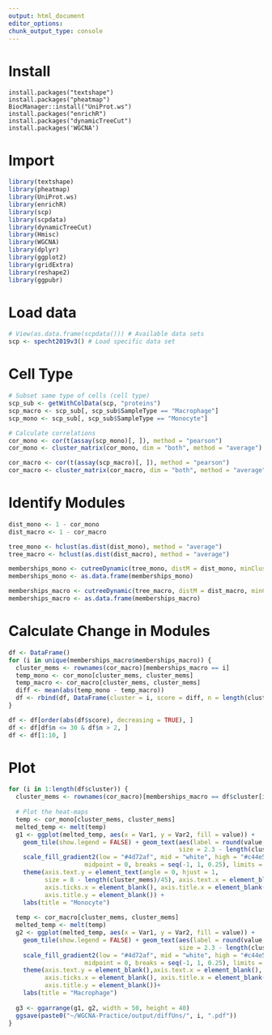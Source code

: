 ```yaml
---
output: html_document
editor_options: 
chunk_output_type: console
---
```


# Install

```r.
install.packages("textshape")
install.packages("pheatmap")
BiocManager::install("UniProt.ws")
install.packages("enrichR")
install.packages("dynamicTreeCut")
install.packages('WGCNA')
```

# Import

```r
library(textshape)
library(pheatmap)
library(UniProt.ws)
library(enrichR)
library(scp)
library(scpdata)
library(dynamicTreeCut)
library(Hmisc)
library(WGCNA)
library(dplyr)
library(ggplot2)
library(gridExtra)
library(reshape2)
library(ggpubr)
```

# Load data

```r
# View(as.data.frame(scpdata())) # Available data sets
scp <- specht2019v3() # Load specific data set
```

# Cell Type

```r
# Subset same type of cells (cell type)
scp_sub <- getWithColData(scp, "proteins")
scp_macro <- scp_sub[, scp_sub$SampleType == "Macrophage"]
scp_mono <- scp_sub[, scp_sub$SampleType == "Monocyte"]

# Calculate correlations
cor_mono <- cor(t(assay(scp_mono)[, ]), method = "pearson")
cor_mono <- cluster_matrix(cor_mono, dim = "both", method = "average")

cor_macro <- cor(t(assay(scp_macro)[, ]), method = "pearson")
cor_macro <- cluster_matrix(cor_macro, dim = "both", method = "average")
```

# Identify Modules

```r
dist_mono <- 1 - cor_mono
dist_macro <- 1 - cor_macro

tree_mono <- hclust(as.dist(dist_mono), method = "average")
tree_macro <- hclust(as.dist(dist_macro), method = "average")

memberships_mono <- cutreeDynamic(tree_mono, distM = dist_mono, minClusterSize = 0)
memberships_mono <- as.data.frame(memberships_mono)

memberships_macro <- cutreeDynamic(tree_macro, distM = dist_macro, minClusterSize = 0)
memberships_macro <- as.data.frame(memberships_macro)
```

# Calculate Change in Modules

```r
df <- DataFrame()
for (i in unique(memberships_macro$memberships_macro)) {
  cluster_mems <- rownames(cor_macro)[memberships_macro == i]
  temp_mono <- cor_mono[cluster_mems, cluster_mems]
  temp_macro <- cor_macro[cluster_mems, cluster_mems]
  diff <- mean(abs(temp_mono - temp_macro))
  df <- rbind(df, DataFrame(cluster = i, score = diff, n = length(cluster_mems) ))
}

df <- df[order(abs(df$score), decreasing = TRUE), ]
df <- df[df$n <= 30 & df$n > 2, ]
df <- df[1:10, ]
```

# Plot

```r
for (i in 1:length(df$cluster)) {
  cluster_mems <- rownames(cor_macro)[memberships_macro == df$cluster[i]]
  
  # Plot the heat-maps
  temp <- cor_mono[cluster_mems, cluster_mems]
  melted_temp <- melt(temp)
  g1 <- ggplot(melted_temp, aes(x = Var1, y = Var2, fill = value)) + 
    geom_tile(show.legend = FALSE) + geom_text(aes(label = round(value, 2)),
                                               size = 2.3 - length(cluster_mems)/45) +
    scale_fill_gradient2(low = "#4d72af", mid = "white", high = "#c44e53",
                     midpoint = 0, breaks = seq(-1, 1, 0.25), limits = c(-1, 1)) + 
    theme(axis.text.y = element_text(angle = 0, hjust = 1, 
          size = 8 - length(cluster_mems)/45), axis.text.x = element_blank(),
          axis.ticks.x = element_blank(), axis.title.x = element_blank(), 
          axis.title.y = element_blank()) +
    labs(title = "Monocyte")
  
  temp <- cor_macro[cluster_mems, cluster_mems]
  melted_temp <- melt(temp)
  g2 <- ggplot(melted_temp, aes(x = Var1, y = Var2, fill = value)) + 
    geom_tile(show.legend = FALSE) + geom_text(aes(label = round(value, 2)),
                                               size = 2.3 - length(cluster_mems)/45) +
    scale_fill_gradient2(low = "#4d72af", mid = "white", high = "#c44e53",
                     midpoint = 0, breaks = seq(-1, 1, 0.25), limits = c(-1, 1)) + 
    theme(axis.text.y = element_blank(),axis.text.x = element_blank(), 
          axis.ticks.x = element_blank(), axis.title.x = element_blank(), 
          axis.title.y = element_blank())+
    labs(title = "Macrophage")
  
  g3 <- ggarrange(g1, g2, width = 50, height = 40)
  ggsave(paste0("~/WGCNA-Practice/output/diffUns/", i, ".pdf"))
}
```
